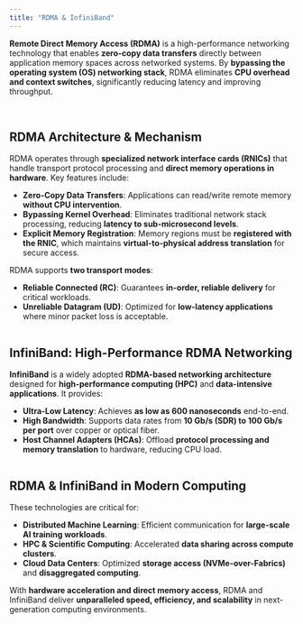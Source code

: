 ```yaml
---
title: "RDMA & InfiniBand"
---
```


**Remote Direct Memory Access (RDMA)** is a high-performance networking technology that enables **zero-copy data transfers** directly between application memory spaces across networked systems. By **bypassing the operating system (OS) networking stack**, RDMA eliminates **CPU overhead and context switches**, significantly reducing latency and improving throughput.

<br />

## **RDMA Architecture & Mechanism**

RDMA operates through **specialized network interface cards (RNICs)** that handle transport protocol processing and **direct memory operations in hardware**. Key features include:

- **Zero-Copy Data Transfers**: Applications can read/write remote memory **without CPU intervention**.
- **Bypassing Kernel Overhead**: Eliminates traditional network stack processing, reducing **latency to sub-microsecond levels**.
- **Explicit Memory Registration**: Memory regions must be **registered with the RNIC**, which maintains **virtual-to-physical address translation** for secure access.

RDMA supports **two transport modes**:
- **Reliable Connected (RC)**: Guarantees **in-order, reliable delivery** for critical workloads.
- **Unreliable Datagram (UD)**: Optimized for **low-latency applications** where minor packet loss is acceptable.

<Frame><img src="images/infinisvm/rnic.png" alt="" /></Frame>


<br />

## **InfiniBand: High-Performance RDMA Networking**

**InfiniBand** is a widely adopted **RDMA-based networking architecture** designed for **high-performance computing (HPC)** and **data-intensive applications**. It provides:

- **Ultra-Low Latency**: Achieves **as low as 600 nanoseconds** end-to-end.
- **High Bandwidth**: Supports data rates from **10 Gb/s (SDR) to 100 Gb/s per port** over copper or optical fiber.
- **Host Channel Adapters (HCAs)**: Offload **protocol processing and memory translation** to hardware, reducing CPU load.

<Frame><img src="images/infinisvm/rdma&infiniband.png" alt="" /></Frame>

<br />

## **RDMA & InfiniBand in Modern Computing**

These technologies are critical for:
- **Distributed Machine Learning**: Efficient communication for **large-scale AI training workloads**.
- **HPC & Scientific Computing**: Accelerated **data sharing across compute clusters**.
- **Cloud Data Centers**: Optimized **storage access (NVMe-over-Fabrics)** and **disaggregated computing**.

With **hardware acceleration and direct memory access**, RDMA and InfiniBand deliver **unparalleled speed, efficiency, and scalability** in next-generation computing environments.
